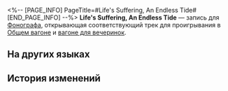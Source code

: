 <%-- [PAGE_INFO]
PageTitle=#Life's Suffering, An Endless Tide#
[END_PAGE_INFO] --%>
{{Предмет Инфобокс
|id          = 210359
|Изображение = Предмет Life's Suffering, An Endless Tide.png
|Тип         = Запись
|Инвентарь   = Ценные предметы
|Редкость    = 3
|Эффект      = 
|Описание    = Запись, которую можно воспроизвести на фонографе экспресса. Это может быть случайное приобретение или подарок от кого-то другого. Когда играет музыка, всплывают самые разные воспоминания: улыбки, встречи, прикосновения и волнение битвы. Может быть, поэтому, даже несмотря на стремительный прогресс общества, люди всё ещё собирают записи.<br />Текущая запись содержит трек Life's Suffering, An Endless Tide.
}}
{{Описание|''Холод луны и тепло дня согревают человеческую жизнь. Страдания безграничны, а поток бед неисчерпаем.''}}
'''Life's Suffering, An Endless Tide''' — запись для [[Фонограф]]а, открывающая соответствующий трек для проигрывания в [[Общий вагон|Общем вагоне]] и [[Вагон для вечеринок|вагоне для вечеринок]].

==На других языках==
{{На других языках
|en   = ''Life's Suffering, An Endless Tide''
|zhs  = 《生苦不绝，烦漏难尽》
|zht  = 〈生苦不絕，煩漏難盡〉
|ja   = 『生苦絶てず、煩悩尽きず』
|ko   = ≪끝없는 삶의 고통, 끊이지 않는 번뇌≫
|es   = La vida es sufrimiento y las penas infinitas
|fr   = «&nbsp;Life's Suffering, An Endless Tide&nbsp;»
|ru   = Life's Suffering, An Endless Tide
|th   = "Life's Suffering, An Endless Tide"
|vi   = "Đời Là Khổ Đau Bất Tận"
|de   = „Das Leiden des Lebens, eine endlose Flut“
|id   = "Life's Suffering, An Endless Tide"
|pt   = "Life's Suffering, An Endless Tide"
}}

==История изменений==
{{История изменений|3.5}}